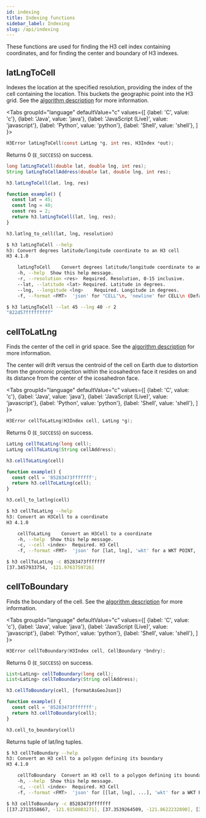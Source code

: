 ```yaml
---
id: indexing
title: Indexing functions
sidebar_label: Indexing
slug: /api/indexing
---
```



These functions are used for finding the H3 cell index containing coordinates, and for finding the center and boundary of H3 indexes.

## latLngToCell

Indexes the location at the specified resolution, providing the index of the cell containing the location. This buckets
the geographic point into the H3 grid. See the [algorithm description](../core-library/latLngToCellDesc) for more information.

<Tabs
  groupId="language"
  defaultValue="c"
  values={[
    {label: 'C', value: 'c'},
    {label: 'Java', value: 'java'},
    {label: 'JavaScript (Live)', value: 'javascript'},
    {label: 'Python', value: 'python'},
    {label: 'Shell', value: 'shell'},
  ]
}>
<TabItem value="c">

```c
H3Error latLngToCell(const LatLng *g, int res, H3Index *out);
```

Returns 0 (`E_SUCCESS`) on success.

</TabItem>
<TabItem value="java">

```java
long latLngToCell(double lat, double lng, int res);
String latLngToCellAddress(double lat, double lng, int res);
```

</TabItem>
<TabItem value="javascript">

```js
h3.latLngToCell(lat, lng, res)
```

```js live
function example() {
  const lat = 45;
  const lng = 40;
  const res = 2;
  return h3.latLngToCell(lat, lng, res);
}
```

</TabItem>
<TabItem value="python">

```py
h3.latlng_to_cell(lat, lng, resolution)
```

</TabItem>
<TabItem value="shell">

```sh
$ h3 latLngToCell --help
h3: Convert degrees latitude/longitude coordinate to an H3 cell
H3 4.1.0

	latLngToCell	Convert degrees latitude/longitude coordinate to an H3 cell
	-h, --help	Show this help message.
	-r, --resolution <res>	Required. Resolution, 0-15 inclusive.
	--lat, --latitude <lat>	Required. Latitude in degrees.
	--lng, --longitude <lng>	Required. Longitude in degrees.
	-f, --format <FMT>	'json' for "CELL"\n, 'newline' for CELL\n (Default: json)
```

```bash
$ h3 latLngToCell --lat 45 --lng 40 -r 2
"822d57fffffffff"
```

</TabItem>
</Tabs>

## cellToLatLng

Finds the center of the cell in grid space. See the
[algorithm description](../core-library/cellToLatLngDesc) for
more information.

The center will drift versus the centroid
of the cell on Earth due to distortion from the gnomonic
projection within the icosahedron face it resides on and its
distance from the center of the icosahedron face.

<Tabs
  groupId="language"
  defaultValue="c"
  values={[
    {label: 'C', value: 'c'},
    {label: 'Java', value: 'java'},
    {label: 'JavaScript (Live)', value: 'javascript'},
    {label: 'Python', value: 'python'},
    {label: 'Shell', value: 'shell'},
  ]
}>
<TabItem value="c">

```c
H3Error cellToLatLng(H3Index cell, LatLng *g);
```

Returns 0 (`E_SUCCESS`) on success.

</TabItem>
<TabItem value="java">

```java
LatLng cellToLatLng(long cell);
LatLng cellToLatLng(String cellAddress);
```

</TabItem>
<TabItem value="javascript">

```js
h3.cellToLatLng(cell)
```

```js live
function example() {
  const cell = '85283473fffffff';
  return h3.cellToLatLng(cell);
}
```

</TabItem>
<TabItem value="python">

```py
h3.cell_to_latlng(cell)
```

</TabItem>
<TabItem value="shell">

```sh
$ h3 cellToLatLng --help
h3: Convert an H3Cell to a coordinate
H3 4.1.0

	cellToLatLng	Convert an H3Cell to a coordinate
	-h, --help	Show this help message.
	-c, --cell <index>	Required. H3 Cell
	-f, --format <FMT>	'json' for [lat, lng], 'wkt' for a WKT POINT, 'newline' for lat\nlng\n (Default: json)
```

```bash
$ h3 cellToLatLng -c 85283473fffffff
[37.3457933754, -121.9763759726]
```

</TabItem>
</Tabs>


## cellToBoundary

Finds the boundary of the cell. See the
[algorithm description](../core-library/cellToBoundaryDesc)
for more information.


<Tabs
  groupId="language"
  defaultValue="c"
  values={[
    {label: 'C', value: 'c'},
    {label: 'Java', value: 'java'},
    {label: 'JavaScript (Live)', value: 'javascript'},
    {label: 'Python', value: 'python'},
    {label: 'Shell', value: 'shell'},
  ]
}>
<TabItem value="c">

```c
H3Error cellToBoundary(H3Index cell, CellBoundary *bndry);
```

Returns 0 (`E_SUCCESS`) on success.

</TabItem>
<TabItem value="java">

```java
List<LatLng> cellToBoundary(long cell);
List<LatLng> cellToBoundary(String cellAddress);
```

</TabItem>
<TabItem value="javascript">

```js
h3.cellToBoundary(cell, [formatAsGeoJson])
```

```js live
function example() {
  const cell = '85283473fffffff';
  return h3.cellToBoundary(cell);
}
```

</TabItem>
<TabItem value="python">

```py
h3.cell_to_boundary(cell)
```

Returns tuple of lat/lng tuples.

</TabItem>
<TabItem value="shell">

```sh
$ h3 cellToBoundary --help
h3: Convert an H3 cell to a polygon defining its boundary
H3 4.1.0

	cellToBoundary	Convert an H3 cell to a polygon defining its boundary
	-h, --help	Show this help message.
	-c, --cell <index>	Required. H3 Cell
	-f, --format <FMT>	'json' for [[lat, lng], ...], 'wkt' for a WKT POLYGON, 'newline' for lat\nlng\n... (Default: json)
```

```bash
$ h3 cellToBoundary -c 85283473fffffff
[[37.2713558667, -121.9150803271], [37.3539264509, -121.8622232890], [37.4283411861, -121.9235499963], [37.4201286777, -122.0377349643], [37.3375560844, -122.0904289290], [37.2631979746, -122.0291013092]]
```

</TabItem>
</Tabs>
